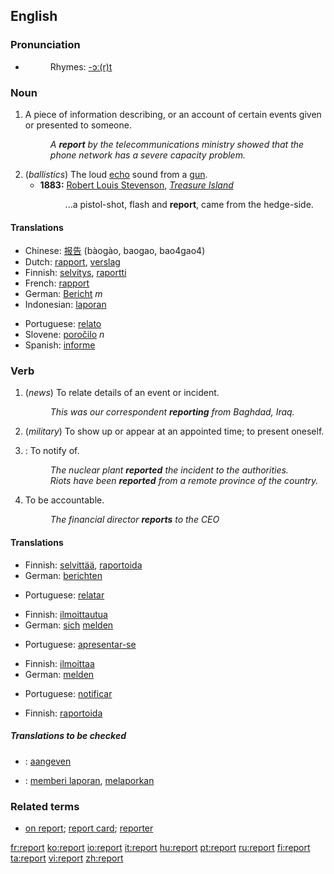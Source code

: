 ==English==

===Pronunciation===
*{{audio|en-us-report.ogg|Audio (US)}}
*:Rhymes: [[Rhymes:English:-ɔː(r)t|-ɔː(r)t]]

===Noun===
{{en-noun}}

# A piece of information describing, or an account of certain events given or presented to someone.
#:''A '''report''' by the telecommunications ministry showed that the phone network has a severe capacity problem.''
# (''ballistics'') The loud [[echo]] sound from a [[gun]].
#*'''1883:''' [[w:Robert Louis Stevenson|Robert Louis Stevenson]], ''[[w:Treasure Island|Treasure Island]]''
#*: ...a pistol-shot, flash and '''report''', came from the hedge-side.

====Translations====
{{trans-top|information describing events}}
*Chinese: [[报告]] (bàogào, baogao, bao4gao4)
*Dutch: [[rapport]], [[verslag]]
*Finnish: [[selvitys]], [[raportti]]
*French: [[rapport]]
*German: [[Bericht]] ''m''
*Indonesian: [[laporan]]
{{trans-mid}}
*Portuguese: [[relato]]
*Slovene: [[poročilo]] ''n''
*Spanish: [[informe]]
{{trans-bottom}}

===Verb===
{{en-verb}}

# {{intransitive}} (''news'') To relate details of an event or incident.
#:''This was our correspondent '''reporting''' from Baghdad, Iraq.''
# {{intransitive}} (''military'') To show up or appear at an appointed time; to present oneself.
# {{transitive}}: To notify of.
#:''The nuclear plant '''reported''' the incident to the authorities.''
#:''Riots have been '''reported''' from a remote province of the country.''
#To be accountable.
#:''The financial director '''reports''' to the CEO''

====Translations====
{{trans-top|to relate event}}
*Finnish: [[selvittää]], [[raportoida]]
*German: [[berichten]]
{{trans-mid}}
*Portuguese: [[relatar]]
{{trans-bottom}}

{{trans-top|appear or present oneself}}
*Finnish: [[ilmoittautua]]
*German: [[sich]] [[melden]]
{{trans-mid}}
*Portuguese: [[apresentar-se]]
{{trans-bottom}}

{{trans-top|to notify}}
*Finnish: [[ilmoittaa]]
*German: [[melden]]
{{trans-mid}}
*Portuguese: [[notificar]]
{{trans-bottom}}

{{trans-top|to be accountable}}
*Finnish: [[raportoida]]
{{trans-mid}}
{{trans-bottom}}

=====Translations to be checked=====
{{checktrans}}
{{top}}
*{{ttbc|Dutch}}: [[aangeven]]
*{{ttbc|Indonesian}}: [[memberi laporan]], [[melaporkan]]
{{bottom}}

===Related terms===
*[[on report]]; [[report card]]; [[reporter]]

[[fr:report]]
[[ko:report]]
[[io:report]]
[[it:report]]
[[hu:report]]
[[pt:report]]
[[ru:report]]
[[fi:report]]
[[ta:report]]
[[vi:report]]
[[zh:report]]